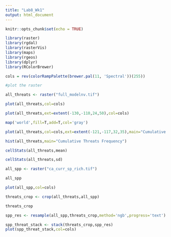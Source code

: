 ```yaml
---
title: "Lab8_Wk1"
output: html_document
---
```


```r
knitr::opts_chunk$set(echo = TRUE)
```

```r

library(raster)
library(rgdal)
library(rasterVis)
library(maps)
library(rgeos)
library(dplyr)
library(RColorBrewer)
```

```r
cols = rev(colorRampPalette(brewer.pal(11, 'Spectral'))(255)) 
```


```r
#plot the raster

all_threats <- raster("full_modelnv.tif")

plot(all_threats,col=cols)
```

```r
plot(all_threats,ext=extent(-130,-110,24,50),col=cols)

map('world',fill=T,add=T,col='gray')

```

```r

plot(all_threats,col=cols,ext=extent(-121,-117,32,35),main="Cumulative Threats") 

```

```r
hist(all_threats,main="Cumulative Threats Frequency")

```

```r
cellStats(all_threats,mean)

cellStats(all_threats,sd)
```

```r

all_spp <- raster("ca_curr_sp_rich.tif")

all_spp

plot(all_spp,col=cols)

```

```r

threats_crop <- crop(all_threats,all_spp)

threats_crop

```

```r

spp_res <- resample(all_spp,threats_crop,method='ngb',progress='text')

```

```r
spp_threat_stack <- stack(threats_crop,spp_res)
plot(spp_threat_stack,col=cols)

```


